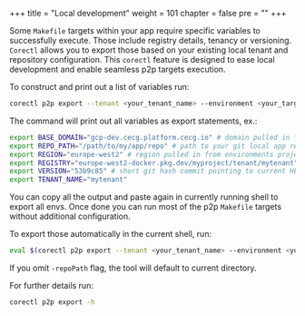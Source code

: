 +++
title = "Local development"
weight = 101
chapter = false
pre = ""
+++

Some `Makefile` targets within your app require specific variables to successfully execute. Those include registry
details, tenancy or versioning. `Corectl` allows you to export those based on your existing local tenant and repository
configuration. This `corectl` feature is designed to ease local development and enable seamless p2p targets execution.

To construct and print out a list of variables run:

```bash
corectl p2p export --tenant <your_tenant_name> --environment <your_target_env> --repoPath <filepath_to_app_repository>
```

The command will print out all variables as export statements, ex.:

```bash
export BASE_DOMAIN="gcp-dev.cecg.platform.cecg.io" # domain pulled in from environments project                                 
export REPO_PATH="/path/to/my/app/repo" # path to your git local app repository                                                 
export REGION="europe-west2" # region pulled in from environments project                                                         
export REGISTRY="europe-west2-docker.pkg.dev/myproject/tenant/mytenant" # registry url constructed based on environments project
export VERSION="53b9c85" # short git hash commit pointing to current HEAD (latest commit in currently checked out branch in that repo)                                                 
export TENANT_NAME="mytenant" 
```

You can copy all the output and paste again in currently running shell to export all envs. Once done you can run most of
the p2p `Makefile` targets without additional configuration.

To export those automatically in the current shell, run:

```bash
eval $(corectl p2p export --tenant <your_tenant_name> --environment <your_target_env> --repoPath <filepath_to_app_repository>)
```

If you omit `-repoPath` flag, the tool will default to current directory.

For further details run:

```bash
corectl p2p export -h
```
